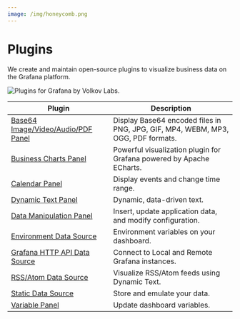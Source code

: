```yaml
---
image: /img/honeycomb.png
---
```



# Plugins

We create and maintain open-source plugins to visualize business data on the Grafana platform.

<Image title="Plugins for Grafana by Volkov Labs." src="/img/honeycomb.png" />

| Plugin                                                       | Description                                                                      |
| ------------------------------------------------------------ | -------------------------------------------------------------------------------- |
| [Base64 Image/Video/Audio/PDF Panel](volkovlabs-image-panel) | Display Base64 encoded files in PNG, JPG, GIF, MP4, WEBM, MP3, OGG, PDF formats. |
| [Business Charts Panel](volkovlabs-echarts-panel)            | Powerful visualization plugin for Grafana powered by Apache ECharts.             |
| [Calendar Panel](volkovlabs-calendar-panel)                  | Display events and change time range.                                            |
| [Dynamic Text Panel](volkovlabs-dynamictext-panel)           | Dynamic, data-driven text.                                                       |
| [Data Manipulation Panel](volkovlabs-form-panel)             | Insert, update application data, and modify configuration.                       |
| [Environment Data Source](volkovlabs-env-datasource)         | Environment variables on your dashboard.                                         |
| [Grafana HTTP API Data Source](volkovlabs-grapi-datasource)  | Connect to Local and Remote Grafana instances.                                   |
| [RSS/Atom Data Source](volkovlabs-rss-datasource)            | Visualize RSS/Atom feeds using Dynamic Text.                                     |
| [Static Data Source](volkovlabs-static-datasource)           | Store and emulate your data.                                                     |
| [Variable Panel](volkovlabs-variable-panel)                  | Update dashboard variables.                                                      |

